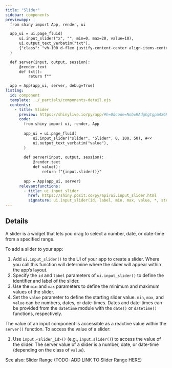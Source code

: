 ```yaml
---
title: "Slider"
sidebar: components 
previewapp: |
  from shiny import App, render, ui

  app_ui = ui.page_fluid(
      ui.input_slider("x", "", min=0, max=20, value=10),
      ui.output_text_verbatim("txt"),
      {"class": "vh-100 d-flex justify-content-center align-items-center px-4"}
  )

  def server(input, output, session):
      @render.text
      def txt():
          return f""

  app = App(app_ui, server, debug=True)
listing:
  id: component
  template: ../_partials/components-detail.ejs
  contents:
    - title: Slider
      preview: https://shinylive.io/py/app/#h=0&code=NobwRAdghgtgpmAXGKAHVA6VBPMAaMAYwHsIAXOcpMAMwCdiYACAZwAsBLCbJjmVYnTJMArhzxM6lACZw6EgILoAOhFVpUAfTFMAvKI5YoAcziaaAGzHSAFKqYODGLqhFlNLCx1l07YT95yyvhMwQDKXj7BEgAMEgCMMXFMAKwxAJR49o5iGMRuru4UAB7uAG5yAEZQZHx+ZVBWcMGZqumqqrI0rHIVvi5uEvlkhRIscCwsHKTpiNkOAALDhfNMC1IQPhglZKtdTA1NNrOrjpJwZCJ0EEw0wSADZBgBPscAvsEd0Oh6TEqoNg02nEPTofXSYDeAF0gA
      code: |
        from shiny import ui, render, App
        
        app_ui = ui.page_fluid(
            ui.input_slider("slider", "Slider", 0, 100, 50), #<<
            ui.output_text_verbatim("value"),
        )
        
        def server(input, output, session):
            @render.text
            def value():
                return f"{input.slider()}"
        
        app = App(app_ui, server)
      relevantfunctions:
        - title: ui.input_slider
          href: https://shiny.posit.co/py/api/ui.input_slider.html
          signature: ui.input_slider(id, label, min, max, value, *, step=None, ticks=False, animate=False, width=None, sep=',', pre=None, post=None, time_format=None, timezone=None, drag_range=True)
---
```


:::{#component}
:::

## Details
 <p>A slider is a widget that lets you drag to select a number, date, or date-time from a specified range. </p>

<p>To add a slider to your app:</p>

<ol>
  <li>
  Add `ui.input_slider()` to the UI of your app to create a slider. Where you call this function will determine where the slider will appear within the app's layout. 
  </li>
  <li>
  Specify the `id` and `label` parameters of `ui.input_slider()` to define the identifier and label of the slider. 
  </li>
  <li>
  Use the `min` and `max` parameters to define the minimum and maximum values of the slider. 
  </li>
  <li>
  Set the `value` parameter to define the starting slider value. `min`, `max`, and `value` can be numbers, dates, or date-times. Dates and date-times can be provided from the `datetime` module with the `date()` or `datetime()` functions, respectively.
  </li>
</ol>

The value of an input component is accessible as a reactive value within the `server()` function. To access the value of a slider:</p>

<ol>
  <li>
  Use `input.<slider_id>()` (e.g., `input.slider()`) to access the value of the slider. The server value of a slider is a number, date, or date-time (depending on the class of `value`). 
  </li>
</ol>

<p>See also: Slider Range (TODO: ADD LINK TO Slider Range HERE)</p>
